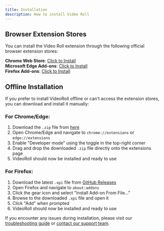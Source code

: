 ```yaml
---
title: Installation
description: How to install Video Roll
---
```



## Browser Extension Stores

You can install the Video Roll extension through the following official browser extension stores:

<div className="flex flex-col space-y-4 md:space-y-6">
  <div className="flex items-center gap-3">
    <Google className="w-6 h-6" />
    <div><strong>Chrome Web Store</strong>: <a href="https://chrome.google.com/webstore/detail/video-roll-all-in-one-vid/cokngoholafkeghnhhdlmiadlojpindm?hl=en" target="_blank" rel="noopener noreferrer">Click to Install</a></div>
  </div>
  
  <div className="flex items-center gap-3">
    <Edge className="w-6 h-6" />
    <div><strong>Microsoft Edge Add-ons</strong>: <a href="https://microsoftedge.microsoft.com/addons/detail/video-roll/indeeigndpaahbcegcanpmbenmkbkmmn" target="_blank" rel="noopener noreferrer">Click to Install</a></div>
  </div>
  
  <div className="flex items-center gap-3">
    <Firefox className="w-6 h-6" />
    <div><strong>Firefox Add-ons</strong>: <a href="https://addons.mozilla.org/firefox/addon/videoroll/" target="_blank" rel="noopener noreferrer">Click to Install</a></div>
  </div>
</div>

## Offline Installation

If you prefer to install VideoRoll offline or can't access the extension stores, you can download and install it manually:

### For Chrome/Edge:

1. Download the `.zip` file from <a href="/chromiumExt.zip" download>here</a>
2. Open Chrome/Edge and navigate to `chrome://extensions` or `edge://extensions`
3. Enable "Developer mode" using the toggle in the top-right corner
4. Drag and drop the downloaded `.zip` file directly onto the extensions page
5. VideoRoll should now be installed and ready to use

### For Firefox:

1. Download the latest `.xpi` file from [GitHub Releases](https://github.com/VideoRoll/VideoRoll/releases)
2. Open Firefox and navigate to `about:addons`
3. Click the gear icon and select "Install Add-on From File..."
4. Browse to the downloaded `.xpi` file and open it
5. Click "Add" when prompted
6. VideoRoll should now be installed and ready to use

If you encounter any issues during installation, please visit our [troubleshooting guide](/docs/troubleshooting) or [contact our support team](/contact).

<Cards>
  <Card title="Learn more about Next.js" href="https://nextjs.org/docs" />
  <Card title="Learn more about Fumadocs" href="https://fumadocs.vercel.app" />
</Cards>

